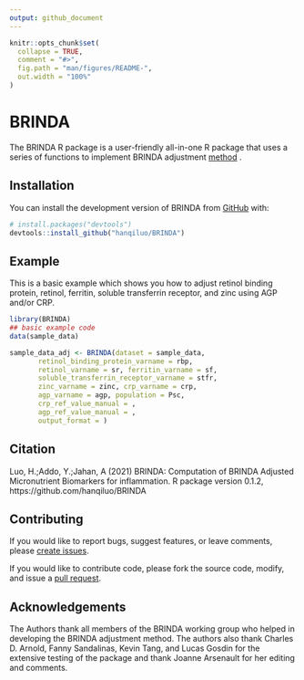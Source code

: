 ```yaml
---
output: github_document
---
```


<!-- README.md is generated from README.Rmd. Please edit that file -->

```r
knitr::opts_chunk$set(
  collapse = TRUE,
  comment = "#>",
  fig.path = "man/figures/README-",
  out.width = "100%"
)
```

# BRINDA

<!-- badges: start -->
<!-- badges: end -->

The BRINDA R package is a user-friendly all-in-one R package that uses a series 
of functions to implement BRINDA adjustment [method](https://brinda-nutrition.org/publications/) .

## Installation

You can install the development version of BRINDA from [GitHub](https://github.com/) with:

``` r
# install.packages("devtools")
devtools::install_github("hanqiluo/BRINDA")


```

## Example

This is a basic example which shows you how to adjust retinol binding protein, 
    retinol, ferritin, soluble transferrin receptor, and zinc using AGP and/or 
    CRP.

```r
library(BRINDA)
## basic example code
data(sample_data)

sample_data_adj <- BRINDA(dataset = sample_data,
       retinol_binding_protein_varname = rbp,
       retinol_varname = sr, ferritin_varname = sf,
       soluble_transferrin_receptor_varname = stfr,
       zinc_varname = zinc, crp_varname = crp,
       agp_varname = agp, population = Psc,
       crp_ref_value_manual = ,
       agp_ref_value_manual = ,
       output_format = )

```

## Citation
Luo, H.;Addo, Y.;Jahan, A (2021) BRINDA: Computation of BRINDA Adjusted Micronutrient Biomarkers for inflammation. R package version 0.1.2, https://github.com/hanqiluo/BRINDA

## Contributing
If you would like to report bugs, suggest features, or leave comments, please [create issues](https://github.com/hanqiluo/BRINDA/issues).

If you would like to contribute code, please fork the source code, modify, and issue a [pull request](https://github.com/hanqiluo/BRINDA/pulls).

## Acknowledgements
The Authors thank all members of the BRINDA working group who helped in developing the BRINDA adjustment method. The authors also thank Charles D. Arnold, Fanny Sandalinas, Kevin Tang, and Lucas Gosdin for the extensive testing of the package and thank Joanne Arsenault for her editing and comments.
